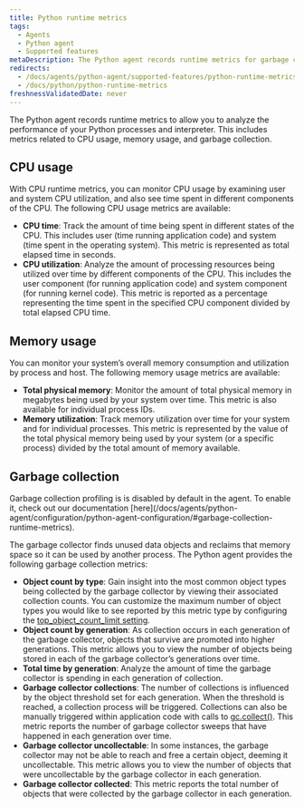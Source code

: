 ```yaml
---
title: Python runtime metrics
tags:
  - Agents
  - Python agent
  - Supported features
metaDescription: The Python agent records runtime metrics for garbage collection and CPU/ memory usage
redirects:
  - /docs/agents/python-agent/supported-features/python-runtime-metrics
  - /docs/python/python-runtime-metrics
freshnessValidatedDate: never
---
```


The Python agent records runtime metrics to allow you to analyze the performance of your Python processes and interpreter. This includes metrics related to CPU usage, memory usage, and garbage collection.

## CPU usage

With CPU runtime metrics, you can monitor CPU usage by examining user and system CPU utilization, and also see time spent in different components of the CPU. The following CPU usage metrics are available:

* <DoNotTranslate>**CPU time**</DoNotTranslate>: Track the amount of time being spent in different states of the CPU. This includes user (time running application code) and system (time spent in the operating system). This metric is represented as total elapsed time in seconds.
* <DoNotTranslate>**CPU utilization**</DoNotTranslate>: Analyze the amount of processing resources being utilized over time by different components of the CPU. This includes the user component (for running application code) and system component (for running kernel code). This metric is reported as a percentage representing the time spent in the specified CPU component divided by total elapsed CPU time.

## Memory usage

You can monitor your system’s overall memory consumption and utilization by process and host. The following memory usage metrics are available:

* <DoNotTranslate>**Total physical memory**</DoNotTranslate>: Monitor the amount of total physical memory in megabytes being used by your system over time. This metric is also available for individual process IDs.
* <DoNotTranslate>**Memory utilization**</DoNotTranslate>: Track memory utilization over time for your system and for individual processes. This metric is represented by the value of the total physical memory being used by your system (or a specific process) divided by the total amount of memory available.

## Garbage collection

<Callout variant="important">
  Garbage collection profiling is is disabled by default in the agent. To enable it, check out our documentation [here](/docs/agents/python-agent/configuration/python-agent-configuration/#garbage-collection-runtime-metrics).
</Callout>

The garbage collector finds unused data objects and reclaims that memory space so it can be used by another process. The Python agent provides the following garbage collection metrics:

* <DoNotTranslate>**Object count by type**</DoNotTranslate>: Gain insight into the most common object types being collected by the garbage collector by viewing their associated collection counts. You can customize the maximum number of object types you would like to see reported by this metric type by configuring the [top_object_count_limit setting](/docs/agents/python-agent/configuration/python-agent-configuration/#garbage-collection-runtime-metrics).
* <DoNotTranslate>**Object count by generation**</DoNotTranslate>:  As collection occurs in each generation of the garbage collector, objects that survive are promoted into higher generations. This metric allows you to view the number of objects being stored in each of the garbage collector’s generations over time.
* <DoNotTranslate>**Total time by generation**</DoNotTranslate>: Analyze the amount of time the garbage collector is spending in each generation of collection.
* <DoNotTranslate>**Garbage collector collections**</DoNotTranslate>: The number of collections is influenced by the object threshold set for each generation. When the threshold is reached, a collection process will be triggered. Collections can also be manually triggered within application code with calls to [gc.collect()](https://docs.python.org/3/library/gc.html#gc.collect). This metric reports the number of garbage collector sweeps that have happened in each generation over time.
* <DoNotTranslate>**Garbage collector uncollectable**</DoNotTranslate>: In some instances, the garbage collector may not be able to reach and free a certain object, deeming it uncollectable. This metric allows you to view the number of objects that were uncollectable by the garbage collector in each generation.
* <DoNotTranslate>**Garbage collector collected**</DoNotTranslate>: This metric reports the total number of objects that were collected by the garbage collector in each generation.
